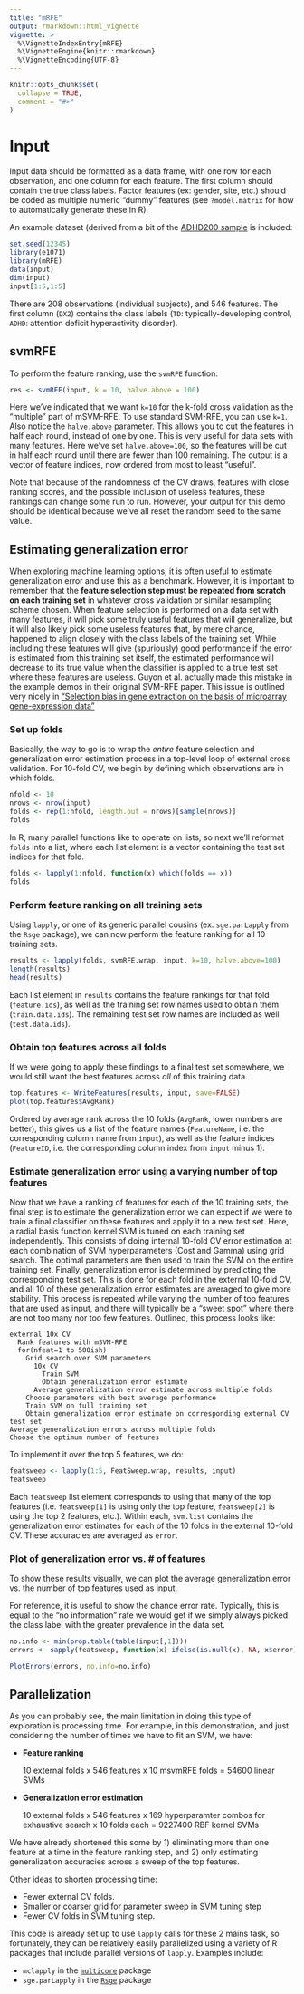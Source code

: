 ```yaml
---
title: "mRFE"
output: rmarkdown::html_vignette
vignette: >
  %\VignetteIndexEntry{mRFE}
  %\VignetteEngine{knitr::rmarkdown}
  %\VignetteEncoding{UTF-8}
---
```


```r
knitr::opts_chunk$set(
  collapse = TRUE,
  comment = "#>"
)
```

# Input

Input data should be formatted as a data frame, with one row for each observation, and one column for each feature.
The first column should contain the true class labels.
Factor features (ex: gender, site, etc.) should be coded as multiple numeric "dummy" features (see `?model.matrix` for how to automatically generate these in R).

An example dataset (derived from a bit of the [ADHD200 sample](http://fcon_1000.projects.nitrc.org/indi/adhd200/) is included:

```r
set.seed(12345)
library(e1071)
library(mRFE)
data(input)
dim(input)
input[1:5,1:5]
```

There are 208 observations (individual subjects), and 546 features.
The first column (`DX2`) contains the class labels (`TD`: typically-developing control, `ADHD`: attention deficit hyperactivity disorder).

## svmRFE

To perform the feature ranking, use the `svmRFE` function:

```r
res <- svmRFE(input, k = 10, halve.above = 100)
```

Here we've indicated that we want `k=10` for the k-fold cross validation as the "multiple" part of mSVM-RFE.
To use standard SVM-RFE, you can use `k=1`.
Also notice the `halve.above` parameter.
This allows you to cut the features in half each round, instead of one by one.
This is very useful for data sets with many features.
Here we've set `halve.above=100`, so the features will be cut in half each round until there are fewer than 100 remaining.
The output is a vector of feature indices, now ordered from most to least "useful".

Note that because of the randomness of the CV draws, features with close ranking scores, and the possible inclusion of useless features, these rankings can change some run to run.
However, your output for this demo should be identical because we've all reset the random seed to the same value.

## Estimating generalization error

When exploring machine learning options, it is often useful to estimate generalization error and use this as a benchmark.
However, it is important to remember that the **feature selection step must be repeated from scratch on each training set** in whatever cross validation or similar resampling scheme chosen.
When feature selection is performed on a data set with many features, it will pick some truly useful features that will generalize, but it will also likely pick some useless features that, by mere chance, happened to align closely with the class labels of the training set.
While including these features will give (spuriously) good performance if the error is estimated from this training set itself, the estimated performance will decrease to its true value when the classifier is applied to a true test set where these features are useless.
Guyon et al. actually made this mistake in the example demos in their original SVM-RFE paper.
This issue is outlined very nicely in ["Selection bias in gene extraction on the basis of microarray gene-expression data"](https://doi.org/10.1073/pnas.102102699)

### Set up folds

Basically, the way to go is to wrap the *entire* feature selection and generalization error estimation process in a top-level loop of external cross validation.
For 10-fold CV, we begin by defining which observations are in which folds.

```r
nfold <- 10
nrows <- nrow(input)
folds <- rep(1:nfold, length.out = nrows)[sample(nrows)]
folds
```

In R, many parallel functions like to operate on lists, so next we'll reformat `folds` into a list, where each list element is a vector containing the test set indices for that fold.

```r
folds <- lapply(1:nfold, function(x) which(folds == x))
folds
```

### Perform feature ranking on all training sets

Using `lapply`, or one of its generic parallel cousins (ex: `sge.parLapply` from the `Rsge` package), we can now perform the feature ranking for all 10 training sets.

```r
results <- lapply(folds, svmRFE.wrap, input, k=10, halve.above=100)
length(results)
head(results)
```

Each list element in `results` contains the feature rankings for that fold (`feature.ids`), as well as the training set row names used to obtain them (`train.data.ids`).
The remaining test set row names are included as well (`test.data.ids`).

### Obtain top features across all folds

If we were going to apply these findings to a final test set somewhere, we would still want the best features across *all* of this training data.

```r
top.features <- WriteFeatures(results, input, save=FALSE)
plot(top.features$AvgRank)
```

Ordered by average rank across the 10 folds (`AvgRank`, lower numbers are better), this gives us a list of the feature names (`FeatureName`, i.e. the corresponding column name from `input`), as well as the feature indices (`FeatureID`, i.e. the corresponding column index from `input` minus 1).

### Estimate generalization error using a varying number of top features

Now that we have a ranking of features for each of the 10 training sets, the final step is to estimate the generalization error we can expect if we were to train a final classifier on these features and apply it to a new test set.
Here, a radial basis function kernel SVM is tuned on each training set independently.
This consists of doing internal 10-fold CV error estimation at each combination of SVM hyperparameters (Cost and Gamma) using grid search.
The optimal parameters are then used to train the SVM on the entire training set.
Finally, generalization error is determined by predicting the corresponding test set.
This is done for each fold in the external 10-fold CV, and all 10 of these generalization error estimates are averaged to give more stability.
This process is repeated while varying the number of top features that are used as input, and there will typically be a "sweet spot" where there are not too many nor too few features.
Outlined, this process looks like:

    external 10x CV
      Rank features with mSVM-RFE
      for(nfeat=1 to 500ish)
        Grid search over SVM parameters
          10x CV
            Train SVM
            Obtain generalization error estimate
          Average generalization error estimate across multiple folds
        Choose parameters with best average performance
        Train SVM on full training set
        Obtain generalization error estimate on corresponding external CV test set
    Average generalization errors across multiple folds
    Choose the optimum number of features

To implement it over the top 5 features, we do:

```r
featsweep <- lapply(1:5, FeatSweep.wrap, results, input)
featsweep
```

Each `featsweep` list element corresponds to using that many of the top features (i.e. `featsweep[1]` is using only the top feature, `featsweep[2]` is using the top 2 features, etc.).
Within each, `svm.list` contains the generalization error estimates for each of the 10 folds in the external 10-fold CV.
These accuracies are averaged as `error`.

### Plot of generalization error vs. \# of features

To show these results visually, we can plot the average generalization error vs. the number of top features used as input.

For reference, it is useful to show the chance error rate.
Typically, this is equal to the "no information" rate we would get if we simply always picked the class label with the greater prevalence in the data set.

```r
no.info <- min(prop.table(table(input[,1])))
errors <- sapply(featsweep, function(x) ifelse(is.null(x), NA, x$error))

PlotErrors(errors, no.info=no.info)
```

## Parallelization

As you can probably see, the main limitation in doing this type of exploration is processing time.
For example, in this demonstration, and just considering the number of times we have to fit an SVM, we have:

-   **Feature ranking**

    10 external folds x 546 features x 10 msvmRFE folds = 54600 linear SVMs

-   **Generalization error estimation**

    10 external folds x 546 features x 169 hyperparamter combos for exhaustive search x 10 folds each = 9227400 RBF kernel SVMs

We have already shortened this some by 1) eliminating more than one feature at a time in the feature ranking step, and 2) only estimating generalization accuracies across a sweep of the top features.

Other ideas to shorten processing time:

-   Fewer external CV folds.
-   Smaller or coarser grid for parameter sweep in SVM tuning step
-   Fewer CV folds in SVM tuning step.

This code is already set up to use `lapply` calls for these 2 mains task, so fortunately, they can be relatively easily parallelized using a variety of R packages that include parallel versions of `lapply`.
Examples include:

-   `mclapply` in the [`multicore`](http://cran.r-project.org/web/packages/multicore/index.html) package
-   `sge.parLapply` in the [`Rsge`](http://cran.r-project.org/web/packages/Rsge/index.html) package
